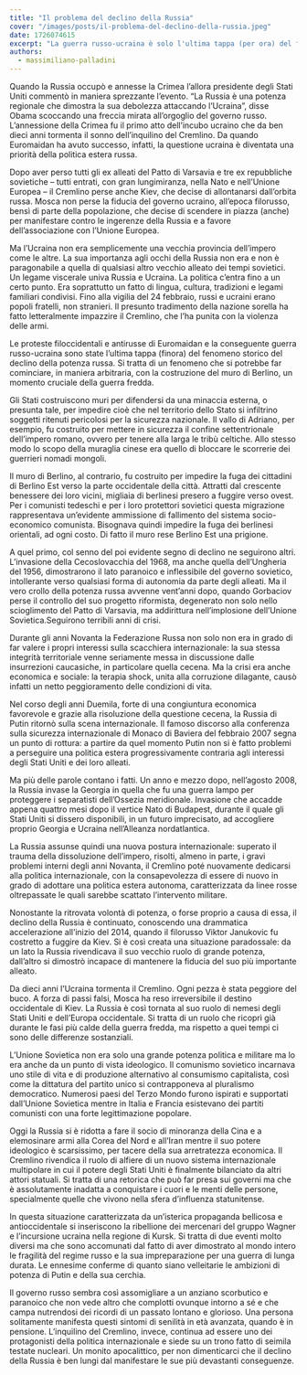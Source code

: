```yaml
---
title: "Il problema del declino della Russia"
cover: "/images/posts/il-problema-del-declino-della-russia.jpeg"
date: 1726074615
excerpt: "La guerra russo-ucraina è solo l'ultima tappa (per ora) del fenomeno storico del declino della potenza russa."
authors:
  - massimiliano-palladini
---
```


﻿Quando la Russia occupò e annesse la Crimea l’allora presidente degli Stati Uniti commentò in maniera sprezzante l’evento. “La Russia è una potenza regionale che dimostra la sua debolezza attaccando l’Ucraina”, disse Obama scoccando una freccia mirata all’orgoglio del governo russo. L’annessione della Crimea fu il primo atto dell’incubo ucraino che da ben dieci anni tormenta il sonno dell’inquilino del Cremlino. Da quando Euromaidan ha avuto successo, infatti, la questione ucraina è diventata una priorità della politica estera russa.

Dopo aver perso tutti gli ex alleati del Patto di Varsavia e tre ex repubbliche sovietiche – tutti entrati, con gran lungimiranza, nella Nato e nell’Unione Europea – il Cremlino perse anche Kiev, che decise di allontanarsi dall’orbita russa. Mosca non perse la fiducia del governo ucraino, all’epoca filorusso, bensì di parte della popolazione, che decise di scendere in piazza (anche) per manifestare contro le ingerenze della Russia e a favore dell’associazione con l’Unione Europea. 

Ma l’Ucraina non era semplicemente una vecchia provincia dell’impero come le altre. La sua importanza agli occhi della Russia non era e non è paragonabile a quella di qualsiasi altro vecchio alleato dei tempi sovietici. Un legame viscerale univa Russia e Ucraina. La politica c’entra fino a un certo punto. Era soprattutto un fatto di lingua, cultura, tradizioni e legami familiari condivisi. Fino alla vigilia del 24 febbraio, russi e ucraini erano popoli fratelli, non stranieri. Il presunto tradimento della nazione sorella ha fatto letteralmente impazzire il Cremlino, che l’ha punita con la violenza delle armi.

Le proteste filoccidentali e antirusse di Euromaidan e la conseguente guerra russo-ucraina sono state l’ultima tappa (finora) del fenomeno storico del declino della potenza russa. Si tratta di un fenomeno che si potrebbe far cominciare, in maniera arbitraria, con la costruzione del muro di Berlino, un momento cruciale della guerra fredda.

Gli Stati costruiscono muri per difendersi da una minaccia esterna, o presunta tale, per impedire cioè che nel territorio dello Stato si infiltrino soggetti ritenuti pericolosi per la sicurezza nazionale. Il vallo di Adriano, per esempio, fu costruito per mettere in sicurezza il confine settentrionale dell’impero romano, ovvero per tenere alla larga le tribù celtiche. Allo stesso modo lo scopo della muraglia cinese era quello di bloccare le scorrerie dei guerrieri nomadi mongoli. 

Il muro di Berlino, al contrario, fu costruito per impedire la fuga dei cittadini di Berlino Est verso la parte occidentale della città. Attratti dal crescente benessere dei loro vicini, migliaia di berlinesi presero a fuggire verso ovest. Per i comunisti tedeschi e per i loro protettori sovietici questa migrazione rappresentava un’evidente ammissione di fallimento del sistema socio-economico comunista. Bisognava quindi impedire la fuga dei berlinesi orientali, ad ogni costo. Di fatto il muro rese Berlino Est una prigione.

A quel primo, col senno del poi evidente segno di declino ne seguirono altri. L’invasione della Cecoslovacchia del 1968, ma anche quella dell’Ungheria del 1956, dimostrarono il lato paranoico e inflessibile del governo sovietico, intollerante verso qualsiasi forma di autonomia da parte degli alleati. Ma il vero crollo della potenza russa avvenne vent’anni dopo, quando Gorbaciov perse il controllo del suo progetto riformista, degenerato non solo nello scioglimento del Patto di Varsavia, ma addirittura nell’implosione dell’Unione Sovietica.Seguirono terribili anni di crisi. 

Durante gli anni Novanta la Federazione Russa non solo non era in grado di far valere i propri interessi sulla scacchiera internazionale: la sua stessa integrità territoriale venne seriamente messa in discussione dalle insurrezioni caucasiche, in particolare quella cecena. Ma la crisi era anche economica e sociale: la terapia shock, unita alla corruzione dilagante, causò infatti un netto peggioramento delle condizioni di vita.

Nel corso degli anni Duemila, forte di una congiuntura economica favorevole e grazie alla risoluzione della questione cecena, la Russia di Putin ritornò sulla scena internazionale. Il famoso discorso alla conferenza sulla sicurezza internazionale di Monaco di Baviera del febbraio 2007 segna un punto di rottura: a partire da quel momento Putin non si è fatto problemi a perseguire una politica estera progressivamente contraria agli interessi degli Stati Uniti e dei loro alleati.

Ma più delle parole contano i fatti. Un anno e mezzo dopo, nell’agosto 2008, la Russia invase la Georgia in quella che fu una guerra lampo per proteggere i separatisti dell’Ossezia meridionale. Invasione che accadde appena quattro mesi dopo il vertice Nato di Budapest, durante il quale gli Stati Uniti si dissero disponibili, in un futuro imprecisato, ad accogliere proprio Georgia e Ucraina nell’Alleanza nordatlantica.

La Russia assunse quindi una nuova postura internazionale: superato il trauma della dissoluzione dell’impero, risolti, almeno in parte, i gravi problemi interni degli anni Novanta, il Cremlino poté nuovamente dedicarsi alla politica internazionale, con la consapevolezza di essere di nuovo in grado di adottare una politica estera autonoma, caratterizzata da linee rosse oltrepassate le quali sarebbe scattato l’intervento militare.

Nonostante la ritrovata volontà di potenza, o forse proprio a causa di essa, il declino della Russia è continuato, conoscendo una drammatica accelerazione all’inizio del 2014, quando il filorusso Viktor Janukovic fu costretto a fuggire da Kiev. Si è così creata una situazione paradossale: da un lato la Russia rivendicava il suo vecchio ruolo di grande potenza, dall’altro si dimostrò incapace di mantenere la fiducia del suo più importante alleato.

Da dieci anni l’Ucraina tormenta il Cremlino. Ogni pezza è stata peggiore del buco. A forza di passi falsi, Mosca ha reso irreversibile il destino occidentale di Kiev. La Russia è così tornata al suo ruolo di nemesi degli Stati Uniti e dell’Europa occidentale. Si tratta di un ruolo che ricoprì già durante le fasi più calde della guerra fredda, ma rispetto a quei tempi ci sono delle differenze sostanziali.

L’Unione Sovietica non era solo una grande potenza politica e militare ma lo era anche da un punto di vista ideologico. Il comunismo sovietico incarnava uno stile di vita e di produzione alternativo al consumismo capitalista, così come la dittatura del partito unico si contrapponeva al pluralismo democratico. Numerosi paesi del Terzo Mondo furono ispirati e supportati dall’Unione Sovietica mentre in Italia e Francia esistevano dei partiti comunisti con una forte legittimazione popolare.

Oggi la Russia si è ridotta a fare il socio di minoranza della Cina e a elemosinare armi alla Corea del Nord e all’Iran mentre il suo potere ideologico è scarsissimo, per tacere della sua arretratezza economica. Il Cremlino rivendica il ruolo di alfiere di un nuovo sistema internazionale multipolare in cui il potere degli Stati Uniti è finalmente bilanciato da altri attori statuali. Si tratta di una retorica che può far presa sui governi ma che è assolutamente inadatta a conquistare i cuori e le menti delle persone, specialmente quelle che vivono nella sfera d’influenza statunitense.

In questa situazione caratterizzata da un’isterica propaganda bellicosa e antioccidentale si inseriscono la ribellione dei mercenari del gruppo Wagner e l’incursione ucraina nella regione di Kursk. Si tratta di due eventi molto diversi ma che sono accomunati dal fatto di aver dimostrato al mondo intero le fragilità del regime russo e la sua impreparazione per una guerra di lunga durata. Le ennesime conferme di quanto siano velleitarie le ambizioni di potenza di Putin e della sua cerchia.

Il governo russo sembra così assomigliare a un anziano scorbutico e paranoico che non vede altro che complotti ovunque intorno a sé e che campa nutrendosi dei ricordi di un passato lontano e glorioso. Una persona solitamente manifesta questi sintomi di senilità in età avanzata, quando è in pensione. L’inquilino del Cremlino, invece, continua ad essere uno dei protagonisti della politica internazionale e siede su un trono fatto di seimila testate nucleari. Un monito apocalittico, per non dimenticarci che il declino della Russia è ben lungi dal manifestare le sue più devastanti conseguenze.

